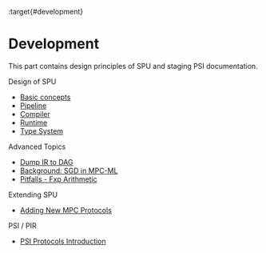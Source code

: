 :target{#development}

# <Target id="id1" />Development

This part contains design principles of SPU and staging PSI documentation.

<TableOfContents>


  <p className="caption">
    Design of SPU
  </p>

  - [Basic concepts](basic_concepts.mdx)
  - [Pipeline](pipeline.mdx)
  - [Compiler](compiler.mdx)
  - [Runtime](runtime.mdx)
  - [Type System](type_system.mdx)
</TableOfContents>

<TableOfContents>


  <p className="caption">
    Advanced Topics
  </p>

  - [Dump IR to DAG](ir_dump.mdx)
  - [Background: SGD in MPC-ML](policy_sgd_insight.mdx)
  - [Pitfalls - Fxp Arithmetic](fxp.mdx)
</TableOfContents>

<TableOfContents>


  <p className="caption">
    Extending SPU
  </p>

  - [Adding New MPC Protocols](add_protocols.mdx)
</TableOfContents>

<TableOfContents>


  <p className="caption">
    PSI / PIR
  </p>

  - [PSI Protocols Introduction](psi_protocol_intro.mdx)
</TableOfContents>

